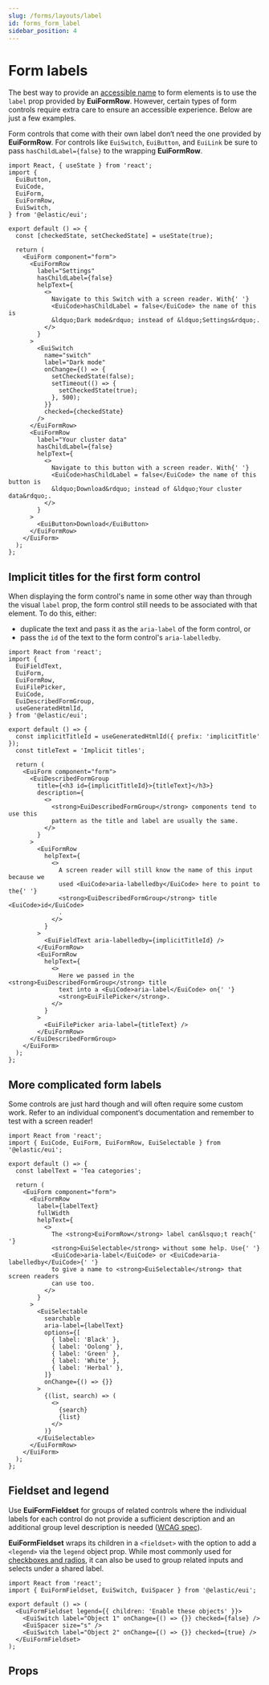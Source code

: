 ```yaml
---
slug: /forms/layouts/label
id: forms_form_label
sidebar_position: 4
---
```


# Form labels

The best way to provide an [accessible name](https://www.tpgi.com/what-is-an-accessible-name/) to form elements is to use the `label` prop provided by **EuiFormRow**. However, certain types of form controls require extra care to ensure an accessible experience. Below are just a few examples.

Form controls that come with their own label don‘t need the one provided by **EuiFormRow**. For controls like `EuiSwitch`, `EuiButton`, and `EuiLink` be sure to pass `hasChildLabel={false}` to the wrapping **EuiFormRow**.

```tsx interactive
import React, { useState } from 'react';
import {
  EuiButton,
  EuiCode,
  EuiForm,
  EuiFormRow,
  EuiSwitch,
} from '@elastic/eui';

export default () => {
  const [checkedState, setCheckedState] = useState(true);

  return (
    <EuiForm component="form">
      <EuiFormRow
        label="Settings"
        hasChildLabel={false}
        helpText={
          <>
            Navigate to this Switch with a screen reader. With{' '}
            <EuiCode>hasChildLabel = false</EuiCode> the name of this is
            &ldquo;Dark mode&rdquo; instead of &ldquo;Settings&rdquo;.
          </>
        }
      >
        <EuiSwitch
          name="switch"
          label="Dark mode"
          onChange={() => {
            setCheckedState(false);
            setTimeout(() => {
              setCheckedState(true);
            }, 500);
          }}
          checked={checkedState}
        />
      </EuiFormRow>
      <EuiFormRow
        label="Your cluster data"
        hasChildLabel={false}
        helpText={
          <>
            Navigate to this button with a screen reader. With{' '}
            <EuiCode>hasChildLabel = false</EuiCode> the name of this button is
            &ldquo;Download&rdquo; instead of &ldquo;Your cluster data&rdquo;.
          </>
        }
      >
        <EuiButton>Download</EuiButton>
      </EuiFormRow>
    </EuiForm>
  );
};
```

## Implicit titles for the first form control

When displaying the form control's name in some other way than through the visual `label` prop, the form control still needs to be associated with that element. To do this, either:

*   duplicate the text and pass it as the `aria-label` of the form control, or
*   pass the `id` of the text to the form control's `aria-labelledby`.

```tsx interactive
import React from 'react';
import {
  EuiFieldText,
  EuiForm,
  EuiFormRow,
  EuiFilePicker,
  EuiCode,
  EuiDescribedFormGroup,
  useGeneratedHtmlId,
} from '@elastic/eui';

export default () => {
  const implicitTitleId = useGeneratedHtmlId({ prefix: 'implicitTitle' });
  const titleText = 'Implicit titles';

  return (
    <EuiForm component="form">
      <EuiDescribedFormGroup
        title={<h3 id={implicitTitleId}>{titleText}</h3>}
        description={
          <>
            <strong>EuiDescribedFormGroup</strong> components tend to use this
            pattern as the title and label are usually the same.
          </>
        }
      >
        <EuiFormRow
          helpText={
            <>
              A screen reader will still know the name of this input because we
              used <EuiCode>aria-labelledby</EuiCode> here to point to the{' '}
              <strong>EuiDescribedFormGroup</strong> title <EuiCode>id</EuiCode>
              .
            </>
          }
        >
          <EuiFieldText aria-labelledby={implicitTitleId} />
        </EuiFormRow>
        <EuiFormRow
          helpText={
            <>
              Here we passed in the <strong>EuiDescribedFormGroup</strong> title
              text into a <EuiCode>aria-label</EuiCode> on{' '}
              <strong>EuiFilePicker</strong>.
            </>
          }
        >
          <EuiFilePicker aria-label={titleText} />
        </EuiFormRow>
      </EuiDescribedFormGroup>
    </EuiForm>
  );
};
```

## More complicated form labels

Some controls are just hard though and will often require some custom work. Refer to an individual component‘s documentation and remember to test with a screen reader!

```tsx interactive
import React from 'react';
import { EuiCode, EuiForm, EuiFormRow, EuiSelectable } from '@elastic/eui';

export default () => {
  const labelText = 'Tea categories';

  return (
    <EuiForm component="form">
      <EuiFormRow
        label={labelText}
        fullWidth
        helpText={
          <>
            The <strong>EuiFormRow</strong> label can&lsquo;t reach{' '}
            <strong>EuiSelectable</strong> without some help. Use{' '}
            <EuiCode>aria-label</EuiCode> or <EuiCode>aria-labelledby</EuiCode>{' '}
            to give a name to <strong>EuiSelectable</strong> that screen readers
            can use too.
          </>
        }
      >
        <EuiSelectable
          searchable
          aria-label={labelText}
          options={[
            { label: 'Black' },
            { label: 'Oolong' },
            { label: 'Green' },
            { label: 'White' },
            { label: 'Herbal' },
          ]}
          onChange={() => {}}
        >
          {(list, search) => (
            <>
              {search}
              {list}
            </>
          )}
        </EuiSelectable>
      </EuiFormRow>
    </EuiForm>
  );
};
```

## Fieldset and legend

Use **EuiFormFieldset** for groups of related controls where the individual labels for each control do not provide a sufficient description and an additional group level description is needed ([WCAG spec](https://www.w3.org/WAI/WCAG21/Techniques/html/H71)).

**EuiFormFieldset** wraps its children in a `<fieldset>` with the option to add a `<legend>` via the `legend` object prop. While most commonly used for [checkboxes and radios](../selection/checkboxes_radios/guidelines.mdx#legends), it can also be used to group related inputs and selects under a shared label.

```tsx interactive
import React from 'react';
import { EuiFormFieldset, EuiSwitch, EuiSpacer } from '@elastic/eui';

export default () => (
  <EuiFormFieldset legend={{ children: 'Enable these objects' }}>
    <EuiSwitch label="Object 1" onChange={() => {}} checked={false} />
    <EuiSpacer size="s" />
    <EuiSwitch label="Object 2" onChange={() => {}} checked={true} />
  </EuiFormFieldset>
);
```

## Props


<PropTable definition={docgen.EuiFormLabel} />
<PropTable definition={docgen.EuiFormFieldset} />
